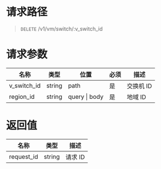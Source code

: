 # 请求路径
> `DELETE` /v1/vm/switch/:v_switch_id


# 请求参数
名称 | 类型 | 位置 | 必须 | 描述
----- | ----- | ----- | ----- | -----
v_switch_id | string | path  | 是 | 交换机 ID
region_id   | string | query \| body | 是 | 地域 ID


# 返回值
名称 | 类型 | 描述 
----- | ----- | -----
request_id | string  | 请求 ID
